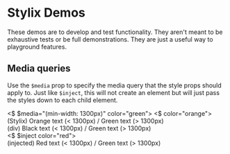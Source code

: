 
<Meta title="Stylix" />

# Stylix Demos

These demos are to develop and test functionality. They aren't meant to be exhaustive tests or be
full demonstrations. They are just a useful way to playground features.

## Media queries

Use the `$media` prop to specify the media query that the style props should apply to. Just like
`$inject`, this will not create an element but will just pass the styles down to each child element.

<Preview>
  <Story name="Media query">
    <$ $media="(min-width: 1300px)" color="green">
      <$ color="orange">(Stylix) Orange text (&lt; 1300px) / Green text (> 1300px)</$>
      <div>(div) Black text (&lt; 1300px) / Green text (> 1300px)</div>
      <$ $inject color="red">
        <div>(injected) Red text (&lt; 1300px) / Green text (> 1300px)</div>
      </$>
    </$>
  </Story>
</Preview>
